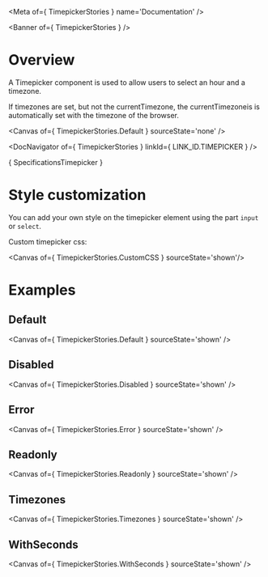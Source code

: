 
<Meta of={ TimepickerStories } name='Documentation' />

<Banner of={ TimepickerStories } />

# Overview

A Timepicker component is used to allow users to select an hour and a timezone.

If timezones are set, but not the currentTimezone, the currentTimezoneis is automatically set with the timezone of the browser.

<Canvas of={ TimepickerStories.Default } sourceState='none' />

<DocNavigator of={ TimepickerStories } linkId={ LINK_ID.TIMEPICKER } />

<Markdown>{ SpecificationsTimepicker }</Markdown>

# Style customization

You can add your own style on the timepicker element using the part `input` or `select`.

Custom timepicker css:

<Canvas of={ TimepickerStories.CustomCSS } sourceState='shown'/>

# Examples

## Default

<Canvas of={ TimepickerStories.Default } sourceState='shown' />

## Disabled

<Canvas of={ TimepickerStories.Disabled } sourceState='shown' />

## Error

<Canvas of={ TimepickerStories.Error } sourceState='shown' />

## Readonly

<Canvas of={ TimepickerStories.Readonly } sourceState='shown' />

## Timezones

<Canvas of={ TimepickerStories.Timezones } sourceState='shown' />

## WithSeconds

<Canvas of={ TimepickerStories.WithSeconds } sourceState='shown' />




